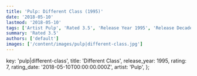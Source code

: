 ```yaml
---
title: 'Pulp: Different Class (1995)'
date: '2018-05-10'
lastmod: '2018-05-10'
tags: ['Artist Pulp', 'Rated 3.5', 'Release Year 1995', 'Release Decade 1990']
summary: 'Rated 3.5'
authors: ['default']
images: ['/content/images/pulp|different-class.jpg']
---
```


  key: 'pulp|different-class',
  title: 'Different Class',
  release_year: 1995,
  rating: 7,
  rating_date: '2018-05-10T00:00:00.000Z',
  artist: 'Pulp',
};

<MusicRating data={data} />

